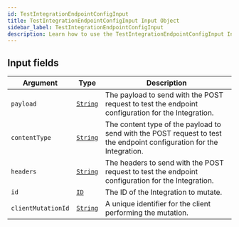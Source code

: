 ```yaml
---
id: TestIntegrationEndpointConfigInput
title: TestIntegrationEndpointConfigInput Input Object
sidebar_label: TestIntegrationEndpointConfigInput
description: Learn how to use the TestIntegrationEndpointConfigInput Input Object for Builder's API.
---
```


## Input fields

| Argument           | Type                                     | Description                                                                                                           |
| ------------------ | ---------------------------------------- | --------------------------------------------------------------------------------------------------------------------- |
| `payload`          | [`String`](/composer/builder/api/schema/scalar/String.mdx) | The payload to send with the POST request to test the endpoint configuration for the Integration.                     |
| `contentType`      | [`String`](/composer/builder/api/schema/scalar/String.mdx) | The content type of the payload to send with the POST request to test the endpoint configuration for the Integration. |
| `headers`          | [`String`](/composer/builder/api/schema/scalar/String.mdx) | The headers to send with the POST request to test the endpoint configuration for the Integration.                     |
| `id`               | [`ID`](/composer/builder/api/schema/scalar/ID.mdx)         | The ID of the Integration to mutate.                                                                                  |
| `clientMutationId` | [`String`](/composer/builder/api/schema/scalar/String.mdx) | A unique identifier for the client performing the mutation.                                                           |

